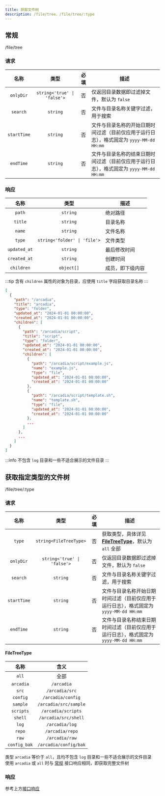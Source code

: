 ```yaml
---
title: 获取文件树
description: /file/tree、/file/tree/:type
---
```


## 常规

<GET>/file/tree</GET>

### 请求

<APITable>

| 名称 | 类型 | 必填 | 描述 |
| :-: | :-: | :-: | --- |
| `onlyDir` | `string<'true' \| 'false'>` | 否 | 仅返回目录数据即过滤掉文件，默认为 `false` |
| `search` | `string` | 否 | 文件与目录名称关键字过滤，用于搜索 |
| `startTime` | `string` | 否 | 文件与目录名称的开始日期时间过滤（目前仅应用于运行日志），格式固定为 `yyyy-MM-dd HH:mm` |
| `endTime` | `string` | 否 | 文件与目录名称的结束日期时间过滤（目前仅应用于运行日志），格式固定为 `yyyy-MM-dd HH:mm` |

</APITable>

### 响应

<APITable>

| 名称 | 类型 | 描述 |
| :-: | :-: | --- |
| `path` | `string` | 绝对路径 |
| `title` | `string` | 目录名称 |
| `name` | `string` | 文件名称 |
| `type` | `string<'folder' \| 'file'>` | 文件类型  |
| `updated_at` | `string` | 最后修改时间 |
| `created_at` | `string` | 创建时间 |
| `children` | `object[]` | 成员，即下级内容 |

</APITable>

:::tip 含有 `children` 属性的对象为目录，应使用 `title` 字段获取目录名称
:::

```json title="示例"
[
  {
    "path": "/arcadia",
    "title": "arcadia",
    "type": "folder",
    "updated_at": "2024-01-01 00:00:00",
    "created_at": "2024-01-01 00:00:00",
    "children": [
      {
        "path": "/arcadia/script",
        "title": "script",
        "type": "folder",
        "updated_at": "2024-01-01 00:00:00",
        "created_at": "2024-01-01 00:00:00",
        "children": [
          {
            "path": "/arcadia/script/example.js",
            "name": "example.js",
            "type": "file",
            "updated_at": "2024-01-01 00:00:00",
            "created_at": "2024-01-01 00:00:00"
          },
          {
            "path": "/arcadia/script/template.sh",
            "name": "template.sh",
            "type": "file",
            "updated_at": "2024-01-01 00:00:00",
            "created_at": "2024-01-01 00:00:00"
          },
          ...
        ]
      },
      ...
    ]
  }
]
```

:::info 不包含 `log` 目录和一些不适合展示的文件目录
:::

## 获取指定类型的文件树

<GET>/file/tree/:type</GET>

### 请求

<APITable>

| 名称 | 类型 | 必填 | 描述 |
| :-: | :-: | :-: | --- |
| `type` | `string<FileTreeType>` | 否 | 获取类型，具体详见 [**FileTreeType**](#FileTreeType)，默认为 `all` 全部 |
| `onlyDir` | `string<'true' \| 'false'>` | 否 | 仅返回目录数据即过滤掉文件，默认为 `false` |
| `search` | `string` | 否 | 文件与目录名称关键字过滤，用于搜索 |
| `startTime` | `string` | 否 | 文件与目录名称开始日期时间过滤（目前仅应用于运行日志），格式固定为 `yyyy-MM-dd HH:mm` |
| `endTime` | `string` | 否 | 文件与目录名称结束日期时间过滤（目前仅应用于运行日志），格式固定为 `yyyy-MM-dd HH:mm` |

</APITable>

#### FileTreeType

<APITable>

| 名称 | 含义 |
| :-: | :-: |
| `all` | 全部 |
| `arcadia` | `/arcadia` |
| `src` | `/arcadia/src` |
| `config` | `/arcadia/config` |
| `sample` | `/arcadia/src/sample` |
| `scripts` | `/arcadia/scripts` |
| `shell` | `/arcadia/src/shell` |
| `log` | `/arcadia/log` |
| `repo` | `/arcadia/repo` |
| `raw` | `/arcadia/raw` |
| `config_bak` | `/arcadia/config/bak` |

</APITable>

类型 `arcadia` 等价于 `all`，且均不包含 `log` 目录和一些不适合展示的文件目录  
使用 `arcadia` 或 `all` 时与 [常规](#常规) 接口响应相同，即获取完整文件树

### 响应

参考上方[接口响应](#常规)
